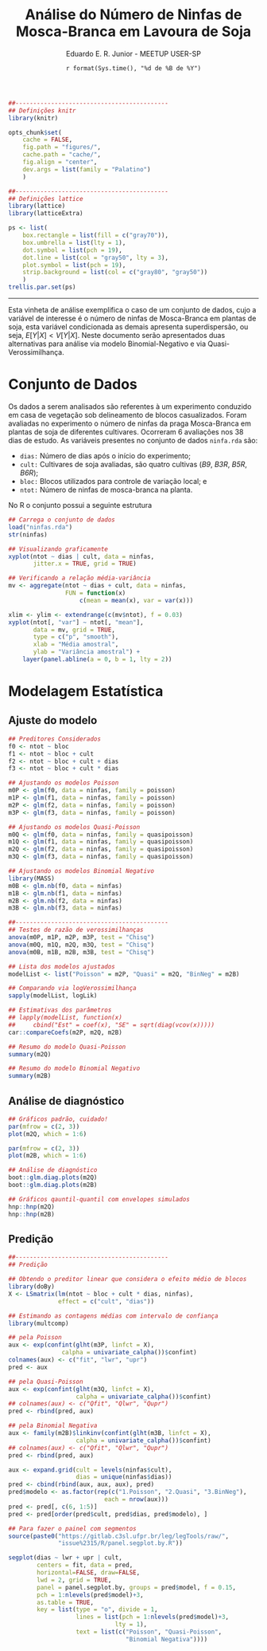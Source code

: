% Análise do Número de Ninfas de Mosca-Branca em Lavoura de Soja
% Eduardo E. R. Junior - MEETUP USER-SP
% `r format(Sys.time(), "%d de %B de %Y")`

```r

##-------------------------------------------
## Definições knitr
library(knitr)

opts_chunk$set(
    cache = FALSE,
    fig.path = "figures/",
    cache.path = "cache/",
    fig.align = "center",
    dev.args = list(family = "Palatino")
    )

##-------------------------------------------
## Definições lattice
library(lattice)
library(latticeExtra)

ps <- list(
    box.rectangle = list(fill = c("gray70")),
    box.umbrella = list(lty = 1),
    dot.symbol = list(pch = 19),
    dot.line = list(col = "gray50", lty = 3),
    plot.symbol = list(pch = 19),
    strip.background = list(col = c("gray80", "gray50"))
    )
trellis.par.set(ps)

```

***

Esta vinheta de análise exemplifica o caso de um conjunto de dados, cujo
a variável de interesse é o número de ninfas de Mosca-Branca em plantas
de soja, esta variável condicionada as demais apresenta superdispersão,
ou seja, $E[Y|X] < V[Y|X]$. Neste documento serão apresentados duas
alternativas para análise via modelo Binomial-Negativo e via
Quasi-Verossimilhança.

# Conjunto de Dados #

Os dados a serem analisados são referentes à um experimento conduzido em
casa de vegetação sob delineamento de blocos casualizados. Foram
avaliadas no experimento o número de ninfas da praga Mosca-Branca em
plantas de soja de diferentes cultivares. Ocorreram 6 avaliações nos 38
dias de estudo. As variáveis presentes no conjunto de dados `ninfa.rda`
são:

* `dias:` Número de dias após o início do experimento;
* `cult:` Cultivares de soja avaliadas, são quatro cultivas (_B9_,
  _B3R_, _B5R_, _B6R_);
* `bloc:` Blocos utilizados para controle de variação local; e
* `ntot:` Número de ninfas de mosca-branca na planta.

No R o conjunto possui a seguinte estrutura

```r

## Carrega o conjunto de dados
load("ninfas.rda")
str(ninfas)

```

```r

## Visualizando graficamente
xyplot(ntot ~ dias | cult, data = ninfas,
       jitter.x = TRUE, grid = TRUE)

## Verificando a relação média-variância
mv <- aggregate(ntot ~ dias + cult, data = ninfas,
                FUN = function(x)
                    c(mean = mean(x), var = var(x)))

xlim <- ylim <- extendrange(c(mv$ntot), f = 0.03)
xyplot(ntot[, "var"] ~ ntot[, "mean"],
       data = mv, grid = TRUE,
       type = c("p", "smooth"),
       xlab = "Média amostral",
       ylab = "Variância amostral") +
    layer(panel.abline(a = 0, b = 1, lty = 2))


```

# Modelagem Estatística #

## Ajuste do modelo ##

```r

## Preditores Considerados
f0 <- ntot ~ bloc
f1 <- ntot ~ bloc + cult
f2 <- ntot ~ bloc + cult + dias
f3 <- ntot ~ bloc + cult * dias

## Ajustando os modelos Poisson
m0P <- glm(f0, data = ninfas, family = poisson)
m1P <- glm(f1, data = ninfas, family = poisson)
m2P <- glm(f2, data = ninfas, family = poisson)
m3P <- glm(f3, data = ninfas, family = poisson)

## Ajustando os modelos Quasi-Poisson
m0Q <- glm(f0, data = ninfas, family = quasipoisson)
m1Q <- glm(f1, data = ninfas, family = quasipoisson)
m2Q <- glm(f2, data = ninfas, family = quasipoisson)
m3Q <- glm(f3, data = ninfas, family = quasipoisson)

## Ajustando os modelos Binomial Negativo
library(MASS)
m0B <- glm.nb(f0, data = ninfas)
m1B <- glm.nb(f1, data = ninfas)
m2B <- glm.nb(f2, data = ninfas)
m3B <- glm.nb(f3, data = ninfas)

```

```r

##-------------------------------------------
## Testes de razão de verossimilhanças
anova(m0P, m1P, m2P, m3P, test = "Chisq")
anova(m0Q, m1Q, m2Q, m3Q, test = "Chisq")
anova(m0B, m1B, m2B, m3B, test = "Chisq")

```

```r

## Lista dos modelos ajustados
modelList <- list("Poisson" = m2P, "Quasi" = m2Q, "BinNeg" = m2B)

## Comparando via logVerossimilhança
sapply(modelList, logLik)

## Estimativas dos parâmetros
## lapply(modelList, function(x)
##     cbind("Est" = coef(x), "SE" = sqrt(diag(vcov(x)))))
car::compareCoefs(m2P, m2Q, m2B)

```

```r

## Resumo do modelo Quasi-Poisson
summary(m2Q)

## Resumo do modelo Binomial Negativo
summary(m2B)

```

## Análise de diagnóstico ##

```r

## Gráficos padrão, cuidado!
par(mfrow = c(2, 3))
plot(m2Q, which = 1:6)

par(mfrow = c(2, 3))
plot(m2B, which = 1:6)

## Análise de diagnóstico
boot::glm.diag.plots(m2Q)
boot::glm.diag.plots(m2B)

## Gráficos qauntil-quantil com envelopes simulados
hnp::hnp(m2Q)
hnp::hnp(m2B)

```

## Predição ##

```r

##-------------------------------------------
## Predição

## Obtendo o preditor linear que considera o efeito médio de blocos
library(doBy)
X <- LSmatrix(lm(ntot ~ bloc + cult * dias, ninfas),
              effect = c("cult", "dias"))

## Estimando as contagens médias com intervalo de confiança
library(multcomp)

## pela Poisson
aux <- exp(confint(glht(m3P, linfct = X),
               calpha = univariate_calpha())$confint)
colnames(aux) <- c("fit", "lwr", "upr")
pred <- aux

## pela Quasi-Poisson
aux <- exp(confint(glht(m3Q, linfct = X),
                   calpha = univariate_calpha())$confint)
## colnames(aux) <- c("Qfit", "Qlwr", "Qupr")
pred <- rbind(pred, aux)

## pela Binomial Negativa
aux <- family(m2B)$linkinv(confint(glht(m3B, linfct = X),
                   calpha = univariate_calpha())$confint)
## colnames(aux) <- c("Qfit", "Qlwr", "Qupr")
pred <- rbind(pred, aux)

aux <- expand.grid(cult = levels(ninfas$cult),
                   dias = unique(ninfas$dias))
pred <- cbind(rbind(aux, aux, aux), pred)
pred$modelo <- as.factor(rep(c("1.Poisson", "2.Quasi", "3.BinNeg"),
                           each = nrow(aux)))
pred <- pred[, c(6, 1:5)]
pred <- pred[order(pred$cult, pred$dias, pred$modelo), ]

## Para fazer o painel com segmentos
source(paste0("https://gitlab.c3sl.ufpr.br/leg/legTools/raw/",
              "issue%2315/R/panel.segplot.by.R"))

segplot(dias ~ lwr + upr | cult,
        centers = fit, data = pred,
        horizontal=FALSE, draw=FALSE,
        lwd = 2, grid = TRUE,
        panel = panel.segplot.by, groups = pred$model, f = 0.15,
        pch = 1:nlevels(pred$model)+3,
        as.table = TRUE,
        key = list(type = "o", divide = 1,
                   lines = list(pch = 1:nlevels(pred$model)+3,
                              lty = 1),
                   text = list(c("Poisson", "Quasi-Poisson",
                                 "Binomial Negativa"))))

```
